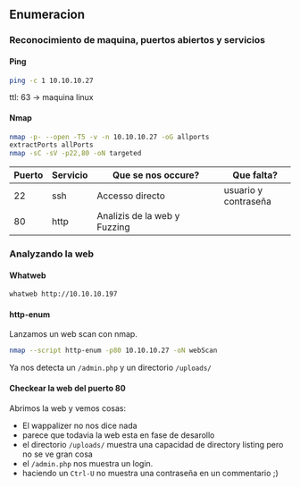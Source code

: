 ## Enumeracion {-}

### Reconocimiento de maquina, puertos abiertos y servicios {-} 

#### Ping {-}

```bash
ping -c 1 10.10.10.27
```
ttl: 63 -> maquina linux

#### Nmap {-}

```bash
nmap -p- --open -T5 -v -n 10.10.10.27 -oG allports
extractPorts allPorts
nmap -sC -sV -p22,80 -oN targeted
```

|Puerto|Servicio    | Que se nos occure?                  |    Que falta?      |
|------|------------|-------------------------------------|--------------------|
|22    |ssh         |Accesso directo                      |usuario y contraseña|
|80    |http        |Analizis de la web y Fuzzing         |                    |

### Analyzando la web {-}

#### Whatweb {-}

```bash
whatweb http://10.10.10.197
```

#### http-enum {-}

Lanzamos un web scan con nmap.

```bash
nmap --script http-enum -p80 10.10.10.27 -oN webScan
```

Ya nos detecta un `/admin.php` y un directorio `/uploads/`

#### Checkear la web del puerto 80 {-}

Abrimos la web y vemos cosas:

- El wappalizer no nos dice nada
- parece que todavia la web esta en fase de desarollo
- el directorio `/uploads/` muestra una capacidad de directory listing pero no se ve gran cosa
- el `/admin.php` nos muestra un login.
- haciendo un `Ctrl-U` no muestra una contraseña en un commentario ;)




